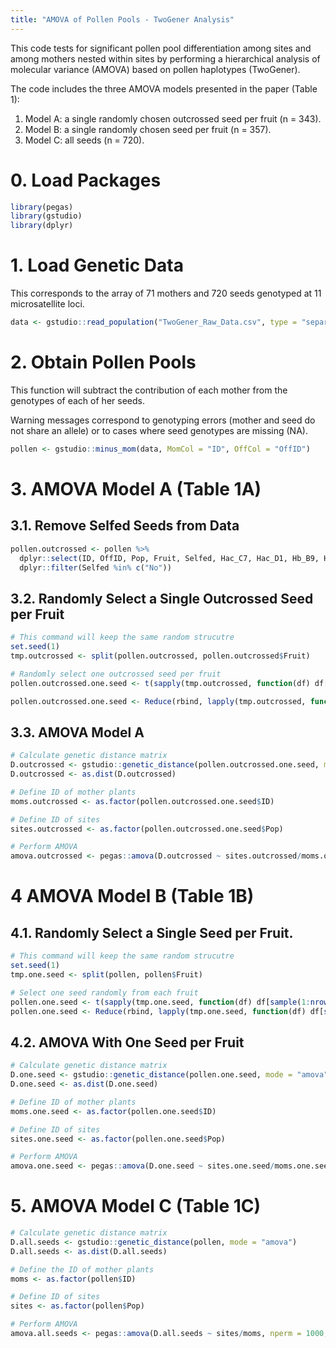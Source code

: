 ---
title: "AMOVA of Pollen Pools - TwoGener Analysis"
---

This code tests for significant pollen pool differentiation among sites and among mothers nested within sites by performing a hierarchical analysis of molecular variance (AMOVA) based on pollen haplotypes (TwoGener).

The code includes the three AMOVA models presented in the paper (Table 1):

1. Model A: a single randomly chosen outcrossed seed per fruit (n = 343).
2. Model B: a single randomly chosen seed per fruit (n = 357).
3. Model C: all seeds (n = 720).

# 0. Load Packages

```{r include=FALSE}
library(pegas)
library(gstudio)
library(dplyr)
```

# 1. Load Genetic Data

This corresponds to the array of 71 mothers and 720 seeds genotyped at 11 microsatellite loci.

```{r}
data <- gstudio::read_population("TwoGener_Raw_Data.csv", type = "separated", locus.columns = 6:16, fileEncoding="UTF-8-BOM")
```

# 2. Obtain Pollen Pools

This function will subtract the contribution of each mother from the genotypes of each of her seeds.

Warning messages correspond to genotyping errors (mother and seed do not share an allele) or to cases where seed genotypes are missing (NA).

```{r include=FALSE}
pollen <- gstudio::minus_mom(data, MomCol = "ID", OffCol = "OffID")
```

# 3. AMOVA Model A (Table 1A)

## 3.1. Remove Selfed Seeds from Data

```{r}
pollen.outcrossed <- pollen %>%
  dplyr::select(ID, OffID, Pop, Fruit, Selfed, Hac_C7, Hac_D1, Hb_B9, Hb_C115, Hac_C114, Hac_B6, Hac_B4, Hac_A103, Hac_A116, Hc_C7, Hc_C126) %>%
  dplyr::filter(Selfed %in% c("No"))
```

## 3.2. Randomly Select a Single Outcrossed Seed per Fruit

```{r}
# This command will keep the same random strucutre
set.seed(1)
tmp.outcrossed <- split(pollen.outcrossed, pollen.outcrossed$Fruit)

# Randomly select one outcrossed seed per fruit
pollen.outcrossed.one.seed <- t(sapply(tmp.outcrossed, function(df) df[sample(1:nrow(df), 1),]))

pollen.outcrossed.one.seed <- Reduce(rbind, lapply(tmp.outcrossed, function(df) df[sample(1:nrow(df), 1),]))
```

## 3.3. AMOVA Model A

```{r}
# Calculate genetic distance matrix
D.outcrossed <- gstudio::genetic_distance(pollen.outcrossed.one.seed, mode = "amova")
D.outcrossed <- as.dist(D.outcrossed)

# Define ID of mother plants
moms.outcrossed <- as.factor(pollen.outcrossed.one.seed$ID)

# Define ID of sites
sites.outcrossed <- as.factor(pollen.outcrossed.one.seed$Pop)

# Perform AMOVA
amova.outcrossed <- pegas::amova(D.outcrossed ~ sites.outcrossed/moms.outcrossed, nperm = 1000, is.squared = FALSE)
```

# 4 AMOVA Model B (Table 1B)

## 4.1. Randomly Select a Single Seed per Fruit. 

```{r}
# This command will keep the same random strucutre
set.seed(1) 
tmp.one.seed <- split(pollen, pollen$Fruit)

# Select one seed randomly from each fruit
pollen.one.seed <- t(sapply(tmp.one.seed, function(df) df[sample(1:nrow(df), 1),]))
pollen.one.seed <- Reduce(rbind, lapply(tmp.one.seed, function(df) df[sample(1:nrow(df), 1),]))
```

## 4.2. AMOVA With One Seed per Fruit

```{r}
# Calculate genetic distance matrix
D.one.seed <- gstudio::genetic_distance(pollen.one.seed, mode = "amova")
D.one.seed <- as.dist(D.one.seed)

# Define ID of mother plants
moms.one.seed <- as.factor(pollen.one.seed$ID)

# Define ID of sites
sites.one.seed <- as.factor(pollen.one.seed$Pop)

# Perform AMOVA
amova.one.seed <- pegas::amova(D.one.seed ~ sites.one.seed/moms.one.seed, nperm = 1000, is.squared = FALSE)
```

# 5. AMOVA Model C (Table 1C)

```{r}
# Calculate genetic distance matrix
D.all.seeds <- gstudio::genetic_distance(pollen, mode = "amova")
D.all.seeds <- as.dist(D.all.seeds)

# Define the ID of mother plants
moms <- as.factor(pollen$ID)

# Define ID of sites
sites <- as.factor(pollen$Pop)

# Perform AMOVA
amova.all.seeds <- pegas::amova(D.all.seeds ~ sites/moms, nperm = 1000, is.squared = FALSE)
```